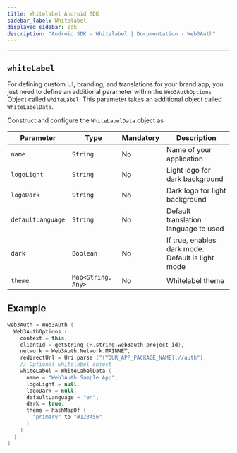 ```yaml
---
title: Whitelabel Android SDK
sidebar_label: Whitelabel
displayed_sidebar: sdk
description: "Android SDK - Whitelabel | Documentation - Web3Auth"
---
```


---


## `whiteLabel`

For defining custom UI, branding, and translations for your brand app, you just need to define an additional parameter within the `Web3AuthOptions`
Object called `whiteLabel`. This parameter takes an additional object called `WhiteLabelData`.

Construct and configure the `WhiteLabelData` object as

| Parameter         | Type               | Mandatory | Description                                       |
| ----------------- | ------------------ | --------- | ------------------------------------------------- |
| `name`            | `String`           | No        | Name of your application                          |
| `logoLight`       | `String`           | No        | Light logo for dark background                    |
| `logoDark`        | `String`           | No        | Dark logo for light background                    |
| `defaultLanguage` | `String`           | No        | Default translation language to used              |
| `dark`            | `Boolean`          | No        | If true, enables dark mode. Default is light mode |
| `theme`           | `Map<String, Any>` | No        | Whitelabel theme                                  |

## Example

```kotlin
web3Auth = Web3Auth (
  Web3AuthOptions (
    context = this,
    clientId = getString (R.string.web3auth_project_id),
    network = Web3Auth.Network.MAINNET,
    redirectUrl = Uri.parse ("{YOUR_APP_PACKAGE_NAME}://auth"),
    // Optional whitelabel object
    whiteLabel = WhiteLabelData (
      name = "Web3Auth Sample App",
      logoLight = null,
      logoDark = null,
      defaultLanguage = "en",
      dark = true,
      theme = hashMapOf (
        "primary" to "#123456"
      )
    )
  )
)
```
